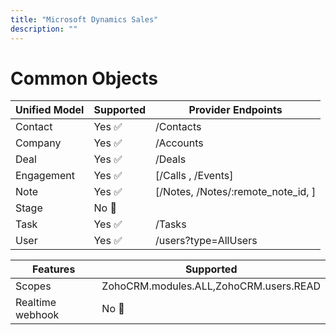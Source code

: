 ```yaml
---
title: "Microsoft Dynamics Sales"
description: ""
--- 
```


# Common Objects

 
| Unified Model | Supported                           | Provider Endpoints                           |
| -------- | ------------------------------------- | ------------------------------------- |
| Contact     | Yes ✅ | /Contacts  |
| Company      | Yes ✅  | /Accounts  |
| Deal   | Yes ✅ | /Deals | 
| Engagement   | Yes ✅| [/Calls , /Events] | 
| Note   | Yes ✅ | [/Notes, /Notes/:remote_note_id, ]  |
| Stage   | No 🚫|  |
| Task   | Yes ✅| /Tasks | 
| User   | Yes ✅ | /users?type=AllUsers  |



| Features | Supported                           |
| -------- | ------------------------------------- |
| Scopes     |ZohoCRM.modules.ALL,ZohoCRM.users.READ |
| Realtime webhook     | No 🚫|